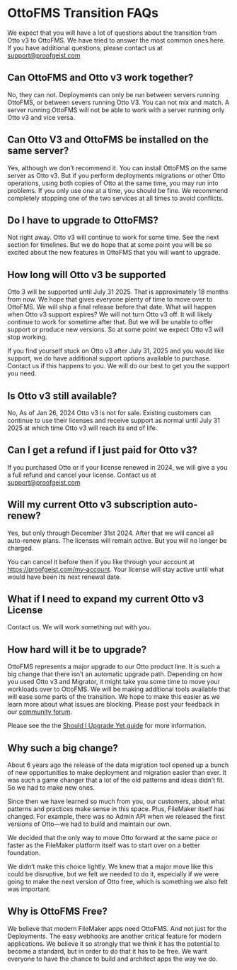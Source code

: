# OttoFMS Transition FAQs

We expect that you will have a lot of questions about the transition from Otto v3 to OttoFMS. We have tried to answer the most common ones here. If you have additional questions, please contact us at support@proofgeist.com

## Can OttoFMS and Otto v3 work together?

No, they can not. Deployments can only be run between servers running OttoFMS, or between severs running Otto V3. You can not mix and match. A server running OttoFMS will not be able to work with a server running only Otto v3 and vice versa.

## Can Otto V3 and OttoFMS be installed on the same server?

Yes, although we don’t recommend it. You can install OttoFMS on the same server as Otto v3. But if you perform deployments migrations or other Otto operations, using both copies of Otto at the same time, you may run into problems. If you only use one at a time, you should be fine. We recommend completely stopping one of the two services at all times to avoid conflicts.

## Do I have to upgrade to OttoFMS?

Not right away. Otto v3 will continue to work for some time. See the next section for timelines. But we do hope that at some point you will be so excited about the new features in OttoFMS that you will want to upgrade.

## How long will Otto v3 be supported

Otto 3 will be supported until July 31 2025. That is approximately 18 months from now. We hope that gives everyone plenty of time to move over to OttoFMS. We will ship a final release before that date.
What will happen when Otto v3 support expires?
We will not turn Otto v3 off. It will likely continue to work for sometime after that. But we will be unable to offer support or produce new versions. So at some point we expect Otto v3 will stop working.

If you find yourself stuck on Otto v3 after July 31, 2025 and you would like support, we do have additional support options available to purchase. Contact us if this happens to you. We will do our best to get you the support you need.

## Is Otto v3 still available?

No, As of Jan 26, 2024 Otto v3 is not for sale. Existing customers can continue to use their licenses and receive support as normal until July 31 2025 at which time Otto v3 will reach its end of life.

## Can I get a refund if I just paid for Otto v3?

If you purchased Otto or if your license renewed in 2024, we will give a you a full refund and cancel your license. Contact us at support@proofgeist.com

## Will my current Otto v3 subscription auto-renew?

Yes, but only through December 31st 2024. After that we will cancel all auto-renew plans. The licenses will remain active. But you will no longer be charged.

You can cancel it before then if you like through your account at https://proofgeist.com/my-account. Your license will stay active until what would have been its next renewal date.

## What if I need to expand my current Otto v3 License

Contact us. We will work something out with you.

## How hard will it be to upgrade?

OttoFMS represents a major upgrade to our Otto product line. It is such a big change that there isn’t an automatic upgrade path. Depending on how you used Otto v3 and Migrator, it might take you some time to move your workloads over to OttoFMS. We will be making additional tools available that will ease some parts of the transition. We hope to make this easier as we learn more about what issues are blocking. Please post your feedback in our [community forum](https://community.proofgeist.com/).

Please see the the [Should I Upgrade Yet guide](/otto3/should-i-upgrade-yet) for more information.

## Why such a big change?

About 6 years ago the release of the data migration tool opened up a bunch of new opportunities to make deployment and migration easier than ever. It was such a game changer that a lot of the old patterns and ideas didn’t fit. So we had to make new ones.

Since then we have learned so much from you, our customers, about what patterns and practices make sense in this space. Plus, FileMaker itself has changed. For example, there was no Admin API when we released the first versions of Otto—we had to build and maintain our own.

We decided that the only way to move Otto forward at the same pace or faster as the FileMaker platform itself was to start over on a better foundation.

We didn’t make this choice lightly. We knew that a major move like this could be disruptive, but we felt we needed to do it, especially if we were going to make the next version of Otto free, which is something we also felt was important.

## Why is OttoFMS Free?

We believe that modern FileMaker apps need OttoFMS. And not just for the Deployments. The easy webhooks are another critical feature for modern applications. We believe it so strongly that we think it has the potential to become a standard, but in order to do that it has to be free. We want everyone to have the chance to build and architect apps the way we do.
